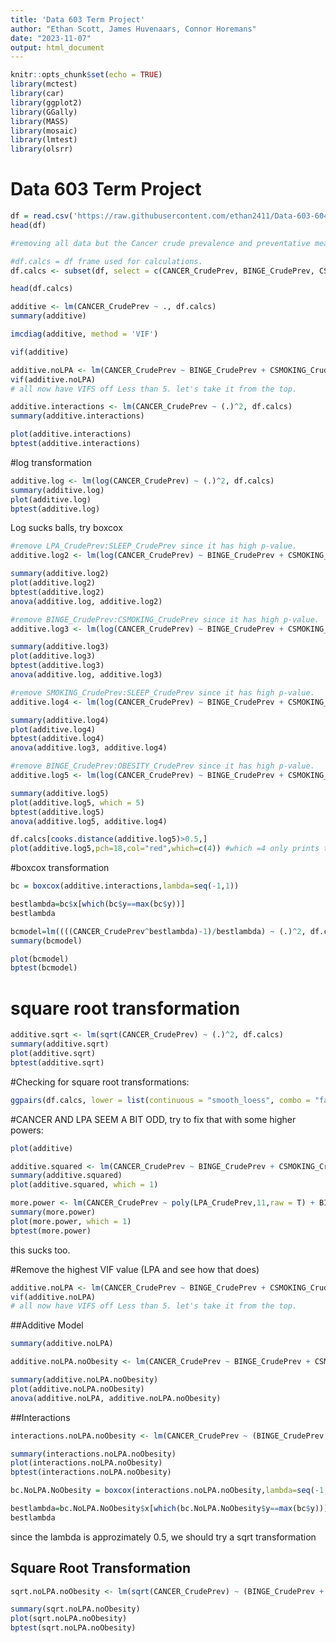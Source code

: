 ```yaml
---
title: 'Data 603 Term Project'
author: "Ethan Scott, James Huvenaars, Connor Horemans"
date: "2023-11-07"
output: html_document
---
```


```r
knitr::opts_chunk$set(echo = TRUE)
library(mctest)
library(car)
library(ggplot2)
library(GGally)
library(MASS)
library(mosaic)
library(lmtest)
library(olsrr)
```

# Data 603 Term Project

```r
df = read.csv('https://raw.githubusercontent.com/ethan2411/Data-603-604/main/603%20Data/500_Cities__Census_Tract-level_Data__GIS_Friendly_Format___2019_release_20231106.csv')
head(df)
```

```r
#removing all data but the Cancer crude prevalence and preventative measures. 

#df.calcs = df frame used for calculations. 
df.calcs <- subset(df, select = c(CANCER_CrudePrev, BINGE_CrudePrev, CSMOKING_CrudePrev, LPA_CrudePrev, OBESITY_CrudePrev, SLEEP_CrudePrev))

head(df.calcs)
```

```r
additive <- lm(CANCER_CrudePrev ~ ., df.calcs)
summary(additive)
```
```r
imcdiag(additive, method = 'VIF')
```

```r
vif(additive)
```


```r
additive.noLPA <- lm(CANCER_CrudePrev ~ BINGE_CrudePrev + CSMOKING_CrudePrev + OBESITY_CrudePrev + SLEEP_CrudePrev, data = df.calcs)
vif(additive.noLPA)
# all now have VIFS off Less than 5. let's take it from the top. 
```



```r
additive.interactions <- lm(CANCER_CrudePrev ~ (.)^2, df.calcs)
summary(additive.interactions)
```
```r
plot(additive.interactions)
bptest(additive.interactions)
```

#log transformation

```r
additive.log <- lm(log(CANCER_CrudePrev) ~ (.)^2, df.calcs)
summary(additive.log)
plot(additive.log)
bptest(additive.log)
```

Log sucks balls, try boxcox


```r
#remove LPA_CrudePrev:SLEEP_CrudePrev since it has high p-value. 
additive.log2 <- lm(log(CANCER_CrudePrev) ~ BINGE_CrudePrev + CSMOKING_CrudePrev + LPA_CrudePrev + OBESITY_CrudePrev + SLEEP_CrudePrev + BINGE_CrudePrev:LPA_CrudePrev + BINGE_CrudePrev:OBESITY_CrudePrev + BINGE_CrudePrev:SLEEP_CrudePrev + CSMOKING_CrudePrev:LPA_CrudePrev + CSMOKING_CrudePrev:OBESITY_CrudePrev + CSMOKING_CrudePrev:SLEEP_CrudePrev + LPA_CrudePrev:OBESITY_CrudePrev + OBESITY_CrudePrev:SLEEP_CrudePrev + BINGE_CrudePrev:CSMOKING_CrudePrev , df.calcs)

summary(additive.log2)
plot(additive.log2)
bptest(additive.log2)
anova(additive.log, additive.log2)
````

```r
#remove BINGE_CrudePrev:CSMOKING_CrudePrev since it has high p-value. 
additive.log3 <- lm(log(CANCER_CrudePrev) ~ BINGE_CrudePrev + CSMOKING_CrudePrev + LPA_CrudePrev + OBESITY_CrudePrev + SLEEP_CrudePrev + BINGE_CrudePrev:LPA_CrudePrev + BINGE_CrudePrev:OBESITY_CrudePrev + BINGE_CrudePrev:SLEEP_CrudePrev + CSMOKING_CrudePrev:LPA_CrudePrev + CSMOKING_CrudePrev:OBESITY_CrudePrev + CSMOKING_CrudePrev:SLEEP_CrudePrev + LPA_CrudePrev:OBESITY_CrudePrev + OBESITY_CrudePrev:SLEEP_CrudePrev, df.calcs)

summary(additive.log3)
plot(additive.log3)
bptest(additive.log3)
anova(additive.log, additive.log3)
````

```r
#remove SMOKING_CrudePrev:SLEEP_CrudePrev since it has high p-value. 
additive.log4 <- lm(log(CANCER_CrudePrev) ~ BINGE_CrudePrev + CSMOKING_CrudePrev + LPA_CrudePrev + OBESITY_CrudePrev + SLEEP_CrudePrev + BINGE_CrudePrev:LPA_CrudePrev + BINGE_CrudePrev:OBESITY_CrudePrev + BINGE_CrudePrev:SLEEP_CrudePrev + CSMOKING_CrudePrev:LPA_CrudePrev + CSMOKING_CrudePrev:OBESITY_CrudePrev + LPA_CrudePrev:OBESITY_CrudePrev + OBESITY_CrudePrev:SLEEP_CrudePrev, df.calcs)

summary(additive.log4)
plot(additive.log4)
bptest(additive.log4)
anova(additive.log3, additive.log4)
````


```r
#remove BINGE_CrudePrev:OBESITY_CrudePrev since it has high p-value. 
additive.log5 <- lm(log(CANCER_CrudePrev) ~ BINGE_CrudePrev + CSMOKING_CrudePrev + LPA_CrudePrev + OBESITY_CrudePrev + SLEEP_CrudePrev + BINGE_CrudePrev:LPA_CrudePrev + BINGE_CrudePrev:SLEEP_CrudePrev + CSMOKING_CrudePrev:LPA_CrudePrev + CSMOKING_CrudePrev:OBESITY_CrudePrev + LPA_CrudePrev:OBESITY_CrudePrev + OBESITY_CrudePrev:SLEEP_CrudePrev, df.calcs)

summary(additive.log5)
plot(additive.log5, which = 5)
bptest(additive.log5)
anova(additive.log5, additive.log4)
```

```r
df.calcs[cooks.distance(additive.log5)>0.5,]
plot(additive.log5,pch=18,col="red",which=c(4)) #which =4 only prints the cook distance plot. 
```


#boxcox transformation

```r
bc = boxcox(additive.interactions,lambda=seq(-1,1))

bestlambda=bc$x[which(bc$y==max(bc$y))]
bestlambda
```
```r
bcmodel=lm((((CANCER_CrudePrev^bestlambda)-1)/bestlambda) ~ (.)^2, df.calcs)
summary(bcmodel)
```
```r
plot(bcmodel)
bptest(bcmodel)
```

# square root transformation

```r
additive.sqrt <- lm(sqrt(CANCER_CrudePrev) ~ (.)^2, df.calcs)
summary(additive.sqrt)
plot(additive.sqrt)
bptest(additive.sqrt)
```

#Checking for square root transformations: 

```r
ggpairs(df.calcs, lower = list(continuous = "smooth_loess", combo = "facethist", discrete = "facetbar", na = "na"))

```

#CANCER AND LPA SEEM A BIT ODD, try to fix that with some higher powers:


```r
plot(additive)
```
```r
additive.squared <- lm(CANCER_CrudePrev ~ BINGE_CrudePrev + CSMOKING_CrudePrev + OBESITY_CrudePrev + SLEEP_CrudePrev + LPA_CrudePrev + I(LPA_CrudePrev^2), data = df.calcs)
summary(additive.squared)
plot(additive.squared, which = 1)
```


```r
more.power <- lm(CANCER_CrudePrev ~ poly(LPA_CrudePrev,11,raw = T) + BINGE_CrudePrev + CSMOKING_CrudePrev + OBESITY_CrudePrev + SLEEP_CrudePrev + LPA_CrudePrev, data = df.calcs)
summary(more.power)
plot(more.power, which = 1)
bptest(more.power)
```

this sucks too. 




#Remove the highest VIF value (LPA and see how that does)

```r
additive.noLPA <- lm(CANCER_CrudePrev ~ BINGE_CrudePrev + CSMOKING_CrudePrev + OBESITY_CrudePrev + SLEEP_CrudePrev, data = df.calcs)
vif(additive.noLPA)
# all now have VIFS off Less than 5. let's take it from the top. 
```

##Additive Model
```r
summary(additive.noLPA)
```

```r
additive.noLPA.noObesity <- lm(CANCER_CrudePrev ~ BINGE_CrudePrev + CSMOKING_CrudePrev + SLEEP_CrudePrev, data = df.calcs)

summary(additive.noLPA.noObesity)
plot(additive.noLPA.noObesity)
anova(additive.noLPA, additive.noLPA.noObesity)
```

##Interactions
```r
interactions.noLPA.noObesity <- lm(CANCER_CrudePrev ~ (BINGE_CrudePrev + CSMOKING_CrudePrev + SLEEP_CrudePrev)^2, data = df.calcs)

summary(interactions.noLPA.noObesity)
plot(interactions.noLPA.noObesity)
bptest(interactions.noLPA.noObesity)
```


```r
bc.NoLPA.NoObesity = boxcox(interactions.noLPA.noObesity,lambda=seq(-1,1))

bestlambda=bc.NoLPA.NoObesity$x[which(bc.NoLPA.NoObesity$y==max(bc$y))]
bestlambda
```

since the lambda is approzimately 0.5, we should try a sqrt transformation


## Square Root Transformation
```r
sqrt.noLPA.noObesity <- lm(sqrt(CANCER_CrudePrev) ~ (BINGE_CrudePrev + CSMOKING_CrudePrev + SLEEP_CrudePrev)^2, data = df.calcs)

summary(sqrt.noLPA.noObesity)
plot(sqrt.noLPA.noObesity)
bptest(sqrt.noLPA.noObesity)
```
















